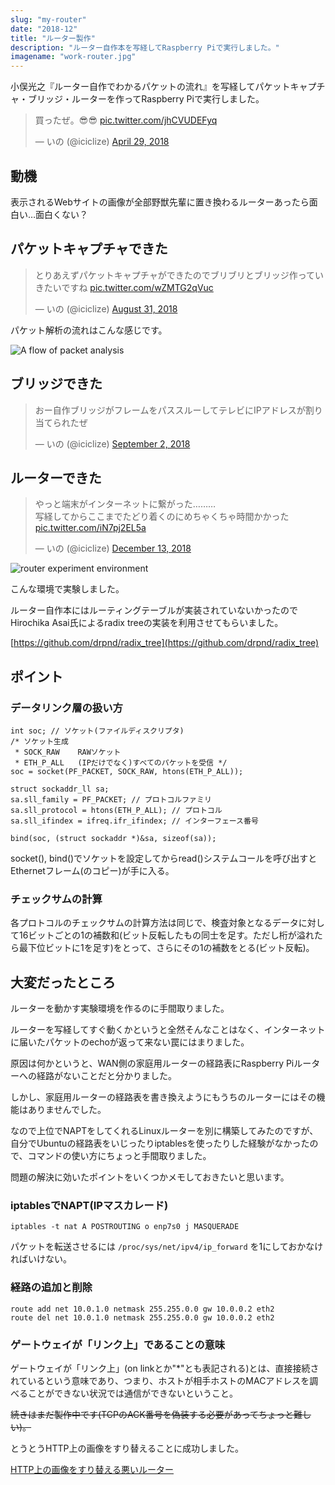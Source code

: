 ```yaml
---
slug: "my-router"
date: "2018-12"
title: "ルーター製作"
description: "ルーター自作本を写経してRaspberry Piで実行しました。"
imagename: "work-router.jpg"
---
```


小俣光之『ルーター自作でわかるパケットの流れ』を写経してパケットキャプチャ・ブリッジ・ルーターを作ってRaspberry Piで実行しました。

<blockquote class="twitter-tweet" data-lang="en"><p lang="ja" dir="ltr">買ったぜ。😎😎 <a href="https://t.co/jhCVUDEFyq">pic.twitter.com/jhCVUDEFyq</a></p>&mdash; いの (@iciclize) <a href="https://twitter.com/iciclize/status/990489175148261376?ref_src=twsrc%5Etfw">April 29, 2018</a></blockquote>
<script async src="https://platform.twitter.com/widgets.js" charset="utf-8"></script>

## 動機

表示されるWebサイトの画像が全部野獣先輩に置き換わるルーターあったら面白い…面白くない？

## パケットキャプチャできた

<blockquote class="twitter-tweet" data-lang="en"><p lang="ja" dir="ltr">とりあえずパケットキャプチャができたのでブリブリとブリッジ作っていきたいですね <a href="https://t.co/wZMTG2qVuc">pic.twitter.com/wZMTG2qVuc</a></p>&mdash; いの (@iciclize) <a href="https://twitter.com/iciclize/status/1035615798331498496?ref_src=twsrc%5Etfw">August 31, 2018</a></blockquote>

パケット解析の流れはこんな感じです。

![A flow of packet analysis](./work-router-pcap.jpg)

## ブリッジできた

<blockquote class="twitter-tweet" data-lang="en"><p lang="ja" dir="ltr">おー自作ブリッジがフレームをパススルーしてテレビにIPアドレスが割り当てられたぜ</p>&mdash; いの (@iciclize) <a href="https://twitter.com/iciclize/status/1036328102035484672?ref_src=twsrc%5Etfw">September 2, 2018</a></blockquote>

## ルーターできた

<blockquote class="twitter-tweet" data-lang="en"><p lang="ja" dir="ltr">やっと端末がインターネットに繋がった………<br />写経してからここまでたどり着くのにめちゃくちゃ時間かかった <a href="https://t.co/iN7pj2EL5a">pic.twitter.com/iN7pj2EL5a</a></p>&mdash; いの (@iciclize) <a href="https://twitter.com/iciclize/status/1073055995805425664?ref_src=twsrc%5Etfw">December 13, 2018</a></blockquote>

![router experiment environment](./work-router-env.jpg)

こんな環境で実験しました。

ルーター自作本にはルーティングテーブルが実装されていないかったのでHirochika Asai氏によるradix treeの実装を利用させてもらいました。

[https://github.com/drpnd/radix_tree](https://github.com/drpnd/radix_tree)

## ポイント

### データリンク層の扱い方

```
int soc; // ソケット(ファイルディスクリプタ)
/* ソケット生成
 * SOCK_RAW    RAWソケット
 * ETH_P_ALL   (IPだけでなく)すべてのパケットを受信 */
soc = socket(PF_PACKET, SOCK_RAW, htons(ETH_P_ALL));

struct sockaddr_ll sa;
sa.sll_family = PF_PACKET; // プロトコルファミリ
sa.sll_protocol = htons(ETH_P_ALL); // プロトコル
sa.sll_ifindex = ifreq.ifr_ifindex; // インターフェース番号

bind(soc, (struct sockaddr *)&sa, sizeof(sa));
```

socket(), bind()でソケットを設定してからread()システムコールを呼び出すとEthernetフレーム(のコピー)が手に入る。

### チェックサムの計算

各プロトコルのチェックサムの計算方法は同じで、検査対象となるデータに対して16ビットごとの1の補数和(ビット反転したもの同士を足す。ただし桁が溢れたら最下位ビットに1を足す)をとって、さらにその1の補数をとる(ビット反転)。

## 大変だったところ

ルーターを動かす実験環境を作るのに手間取りました。

ルーターを写経してすぐ動くかというと全然そんなことはなく、インターネットに届いたパケットのechoが返って来ない罠にはまりました。

原因は何かというと、WAN側の家庭用ルーターの経路表にRaspberry Piルーターへの経路がないことだと分かりました。

しかし、家庭用ルーターの経路表を書き換えようにもうちのルーターにはその機能はありませんでした。

なので上位でNAPTをしてくれるLinuxルーターを別に構築してみたのですが、自分でUbuntuの経路表をいじったりiptablesを使ったりした経験がなかったので、コマンドの使い方にちょっと手間取りました。

問題の解決に効いたポイントをいくつかメモしておきたいと思います。

### iptablesでNAPT(IPマスカレード)

```
iptables -t nat A POSTROUTING o enp7s0 j MASQUERADE
```

パケットを転送させるには `/proc/sys/net/ipv4/ip_forward` を1にしておかなければいけない。

### 経路の追加と削除

```
route add net 10.0.1.0 netmask 255.255.0.0 gw 10.0.0.2 eth2
route del net 10.0.1.0 netmask 255.255.0.0 gw 10.0.0.2 eth2
```

### ゲートウェイが「リンク上」であることの意味

ゲートウェイが「リンク上」(on linkとか"*"とも表記される)とは、直接接続されているという意味であり、つまり、ホストが相手ホストのMACアドレスを調べることができない状況では通信ができないということ。

~~続きはまだ製作中です(TCPのACK番号を偽装する必要があってちょっと難しい)。~~

とうとうHTTP上の画像をすり替えることに成功しました。

[HTTP上の画像をすり替える悪いルーター](/posts/my-bad-router-that-replaces-images-on-http)
